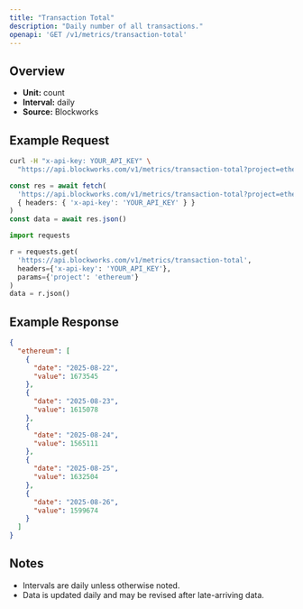 ```yaml
---
title: "Transaction Total"
description: "Daily number of all transactions."
openapi: 'GET /v1/metrics/transaction-total'
---
```


## Overview

- **Unit:** count
- **Interval:** daily
- **Source:** Blockworks

## Example Request

<CodeGroup>

```bash cURL
curl -H "x-api-key: YOUR_API_KEY" \
  "https://api.blockworks.com/v1/metrics/transaction-total?project=ethereum"
```

```typescript TypeScript
const res = await fetch(
  'https://api.blockworks.com/v1/metrics/transaction-total?project=ethereum',
  { headers: { 'x-api-key': 'YOUR_API_KEY' } }
)
const data = await res.json()
```

```python Python
import requests

r = requests.get(
  'https://api.blockworks.com/v1/metrics/transaction-total',
  headers={'x-api-key': 'YOUR_API_KEY'},
  params={'project': 'ethereum'}
)
data = r.json()
```

</CodeGroup>

## Example Response

```json
{
  "ethereum": [
    {
      "date": "2025-08-22",
      "value": 1673545
    },
    {
      "date": "2025-08-23",
      "value": 1615078
    },
    {
      "date": "2025-08-24",
      "value": 1565111
    },
    {
      "date": "2025-08-25",
      "value": 1632504
    },
    {
      "date": "2025-08-26",
      "value": 1599674
    }
  ]
}
```

## Notes
- Intervals are daily unless otherwise noted.
- Data is updated daily and may be revised after late-arriving data.
